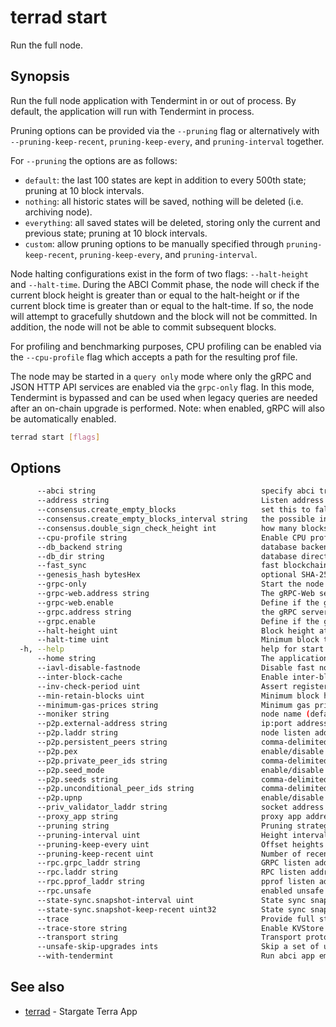 # terrad start

Run the full node. 

## Synopsis

Run the full node application with Tendermint in or out of process. By
default, the application will run with Tendermint in process.

Pruning options can be provided via the `--pruning` flag or alternatively with `--pruning-keep-recent`,
`pruning-keep-every`, and `pruning-interval` together.

For `--pruning` the options are as follows:

- `default`: the last 100 states are kept in addition to every 500th state; pruning at 10 block intervals.
- `nothing`: all historic states will be saved, nothing will be deleted (i.e. archiving node). 
- `everything`: all saved states will be deleted, storing only the current and previous state; pruning at 10 block intervals. 
- `custom`: allow pruning options to be manually specified through `pruning-keep-recent`, `pruning-keep-every`, and `pruning-interval`. 

Node halting configurations exist in the form of two flags: `--halt-height` and `--halt-time`. During
the ABCI Commit phase, the node will check if the current block height is greater than or equal to
the halt-height or if the current block time is greater than or equal to the halt-time. If so, the
node will attempt to gracefully shutdown and the block will not be committed. In addition, the node
will not be able to commit subsequent blocks.

For profiling and benchmarking purposes, CPU profiling can be enabled via the `--cpu-profile` flag
which accepts a path for the resulting prof file.

The node may be started in a `query only` mode where only the gRPC and JSON HTTP
API services are enabled via the `grpc-only` flag. In this mode, Tendermint is
bypassed and can be used when legacy queries are needed after an on-chain upgrade
is performed. Note: when enabled, gRPC will also be automatically enabled.


```sh Terrad
terrad start [flags]
```

## Options

```sh Terrad
      --abci string                                     specify abci transport (socket | grpc) (default "socket")
      --address string                                  Listen address (default "tcp://0.0.0.0:26658")
      --consensus.create_empty_blocks                   set this to false to only produce blocks when there are txs or when the AppHash changes (default true)
      --consensus.create_empty_blocks_interval string   the possible interval between empty blocks (default "0s")
      --consensus.double_sign_check_height int          how many blocks to look back to check existence of the node`s consensus votes before joining consensus
      --cpu-profile string                              Enable CPU profiling and write to the provided file
      --db_backend string                               database backend: goleveldb | cleveldb | boltdb | rocksdb | badgerdb (default "goleveldb")
      --db_dir string                                   database directory (default "data")
      --fast_sync                                       fast blockchain syncing (default true)
      --genesis_hash bytesHex                           optional SHA-256 hash of the genesis file
      --grpc-only                                       Start the node in gRPC query only mode (no Tendermint process is started)
      --grpc-web.address string                         The gRPC-Web server address to listen on (default "0.0.0.0:9091")
      --grpc-web.enable                                 Define if the gRPC-Web server should be enabled. (Note: gRPC must also be enabled.) (default true)
      --grpc.address string                             the gRPC server address to listen on (default "0.0.0.0:9090")
      --grpc.enable                                     Define if the gRPC server should be enabled (default true)
      --halt-height uint                                Block height at which to gracefully halt the chain and shutdown the node
      --halt-time uint                                  Minimum block time (in Unix seconds) at which to gracefully halt the chain and shutdown the node
  -h, --help                                            help for start
      --home string                                     The application home directory (default "terra")
      --iavl-disable-fastnode                           Disable fast node for IAVL tree (default true)
      --inter-block-cache                               Enable inter-block caching (default true)
      --inv-check-period uint                           Assert registered invariants every N blocks
      --min-retain-blocks uint                          Minimum block height offset during ABCI commit to prune Tendermint blocks
      --minimum-gas-prices string                       Minimum gas prices to accept for transactions; Any fee in a tx must meet this minimum (e.g. 0.01photino;0.0001stake)
      --moniker string                                  node name (default "Evans-MacBook-Air.local")
      --p2p.external-address string                     ip:port address to advertise to peers for them to dial
      --p2p.laddr string                                node listen address. (0.0.0.0:0 means any interface, any port) (default "tcp://0.0.0.0:26656")
      --p2p.persistent_peers string                     comma-delimited ID@host:port persistent peers
      --p2p.pex                                         enable/disable Peer-Exchange (default true)
      --p2p.private_peer_ids string                     comma-delimited private peer IDs
      --p2p.seed_mode                                   enable/disable seed mode
      --p2p.seeds string                                comma-delimited ID@host:port seed nodes
      --p2p.unconditional_peer_ids string               comma-delimited IDs of unconditional peers
      --p2p.upnp                                        enable/disable UPNP port forwarding
      --priv_validator_laddr string                     socket address to listen on for connections from external priv_validator process
      --proxy_app string                                proxy app address, or one of: `kvstore`, `persistent_kvstore`, `counter`, `e2e` or `noop` for local testing. (default "tcp://127.0.0.1:26658")
      --pruning string                                  Pruning strategy (default|nothing|everything|custom) (default "default")
      --pruning-interval uint                           Height interval at which pruned heights are removed from disk (ignored if pruning is not `custom`)
      --pruning-keep-every uint                         Offset heights to keep on disk after `keep-every` (ignored if pruning is not `custom`)
      --pruning-keep-recent uint                        Number of recent heights to keep on disk (ignored if pruning is not `custom`)
      --rpc.grpc_laddr string                           GRPC listen address (BroadcastTx only). Port required
      --rpc.laddr string                                RPC listen address. Port required (default "tcp://127.0.0.1:26657")
      --rpc.pprof_laddr string                          pprof listen address (https://golang.org/pkg/net/http/pprof)
      --rpc.unsafe                                      enabled unsafe rpc methods
      --state-sync.snapshot-interval uint               State sync snapshot interval
      --state-sync.snapshot-keep-recent uint32          State sync snapshot to keep (default 2)
      --trace                                           Provide full stack traces for errors in ABCI Log
      --trace-store string                              Enable KVStore tracing to an output file
      --transport string                                Transport protocol: socket, grpc (default "socket")
      --unsafe-skip-upgrades ints                       Skip a set of upgrade heights to continue the old binary
      --with-tendermint                                 Run abci app embedded in-process with tendermint (default true)
```

## See also

* [terrad](terrad.mdx)	 - Stargate Terra App


